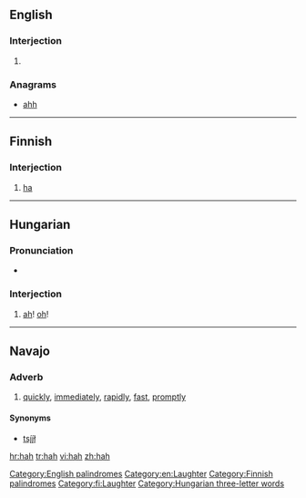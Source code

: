 {{also|häh}}
==English==

===Interjection===
{{en-interj}}

# {{alternative form of|ha}}

===Anagrams===
* [[ahh#English|ahh]] 

[[Category:English palindromes]]
[[Category:en:Laughter]]

----

==Finnish==

===Interjection===
{{infl|fi|interjection}}

# [[ha]]

[[Category:Finnish palindromes]]
[[Category:fi:Laughter]]

----

==Hungarian==

===Pronunciation===
* {{IPA|/ˈhɒh/|lang=hu}}

===Interjection===
{{infl|hu|interjection}}

# {{poetic|lang=hu}} [[ah]]! [[oh]]!

[[Category:Hungarian three-letter words]]

----

==Navajo==

===Adverb===
{{infl|nv|adverb}}

# [[quickly]], [[immediately]], [[rapidly]], [[fast]], [[promptly]]

====Synonyms====
* [[tsį́į́ł]]

[[hr:hah]]
[[tr:hah]]
[[vi:hah]]
[[zh:hah]]